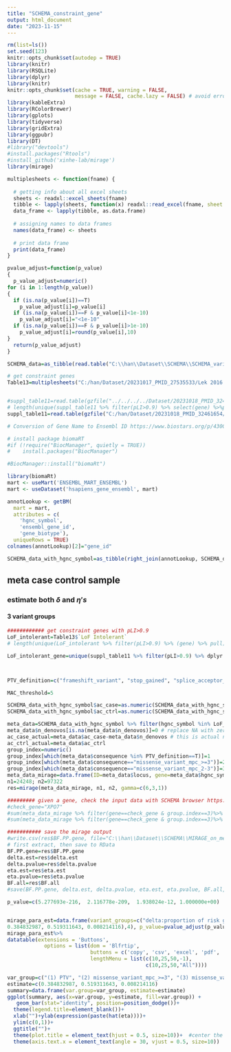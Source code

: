 ---
title: "SCHEMA_constraint_gene"
output: html_document
date: "2023-11-15"
---

```{r, echo=F, warning=F, message=F}
rm(list=ls())
set.seed(123)
knitr::opts_chunk$set(autodep = TRUE)
library(knitr)
library(RSQLite)
library(dplyr)
library(knitr)
knitr::opts_chunk$set(cache = TRUE, warning = FALSE, 
                      message = FALSE, cache.lazy = FALSE) # avoid error of long vectors https://stackoverflow.com/questions/39417003/long-vectors-not-supported-yet-error-in-rmd-but-not-in-r-script 
library(kableExtra)
library(RColorBrewer)
library(gplots)
library(tidyverse)
library(gridExtra)
library(ggpubr)
library(DT)
#library("devtools")
#install.packages("Rtools")
#install_github('xinhe-lab/mirage')
library(mirage)

multiplesheets <- function(fname) {
   
  # getting info about all excel sheets
  sheets <- readxl::excel_sheets(fname)
  tibble <- lapply(sheets, function(x) readxl::read_excel(fname, sheet = x))
  data_frame <- lapply(tibble, as.data.frame)
    
  # assigning names to data frames
  names(data_frame) <- sheets
    
  # print data frame
  print(data_frame)
}

pvalue_adjust=function(p_value)
{
  p_value_adjust=numeric()
for (i in 1:length(p_value))
{
  if (is.na(p_value[i])==T)
    p_value_adjust[i]=p_value[i]
  if (is.na(p_value[i])==F & p_value[i]<1e-10)
    p_value_adjust[i]="<1e-10"
  if (is.na(p_value[i])==F & p_value[i]>1e-10)
    p_value_adjust[i]=round(p_value[i],10)
}
  return(p_value_adjust)
}

```




```{r, echo=F, message=F, warning=F, eval=F}
SCHEMA_data=as_tibble(read.table("C:\\han\\Dataset\\SCHEMA\\SCHEMA_variant_results_subset_20231025.tsv", header=T))
```


```{r, echo=F, message=F, warning=F, results=F}
# get constraint genes 
Table13=multiplesheets("C:/han/Dataset/20231017_PMID_27535533/Lek 2016 suppl table/nature19057-s2/nature19057-SI Table 13.xlsx")


#suppl_table11=read.table(gzfile("../../../../Dataset/20231018_PMID_32461654/41586_2020_2308_MOESM4_ESM/supplement/supplementary_dataset_11_full_constraint_metrics.tsv.gz"),fill = TRUE , header = TRUE ) # read into gz file 
# length(unique(suppl_table11 %>% filter(pLI>0.9) %>% select(gene) %>%pull)) 3476 genes with pLI>0.9 
suppl_table11=read.table(gzfile("C:/han/Dataset/20231018_PMID_32461654/41586_2020_2308_MOESM4_ESM/supplement/supplementary_dataset_11_full_constraint_metrics.tsv.gz"),fill = TRUE , header = TRUE ) # read into gz file
```




```{r, echo=F, message=F, warning=F, eval=F}
# Conversion of Gene Name to Ensembl ID https://www.biostars.org/p/430015/

# install package biomaRT
#if (!require("BiocManager", quietly = TRUE))
#    install.packages("BiocManager")

#BiocManager::install("biomaRt")

library(biomaRt)
mart <- useMart('ENSEMBL_MART_ENSEMBL')
mart <- useDataset('hsapiens_gene_ensembl', mart)

annotLookup <- getBM(
  mart = mart,
  attributes = c(
    'hgnc_symbol',
    'ensembl_gene_id',
    'gene_biotype'),
  uniqueRows = TRUE)
colnames(annotLookup)[2]="gene_id"

SCHEMA_data_with_hgnc_symbol=as_tibble(right_join(annotLookup, SCHEMA_data, by="gene_id")) 
```

## meta case control sample


### estimate both $\delta$ and $\eta's$




#### 3 variant groups 

```{r, echo=F, message=F, warning=F, eval=F}
############ get constraint genes with pLI>0.9  
LoF_intolerant=Table13$`LoF Intolerant`
# length(unique(LoF_intolerant %>% filter(pLI>0.9) %>% (gene) %>% pull)) # 3230 genes with pLI>0.9, consistent with the number reported in paper Lek2017_Nature 

LoF_intolerant_gene=unique(suppl_table11 %>% filter(pLI>0.9) %>% dplyr::select(gene) %>%pull) 



PTV_definition=c("frameshift_variant", "stop_gained", "splice_acceptor_variant","splice_donor_variant" )

MAC_threshold=5

SCHEMA_data_with_hgnc_symbol$ac_case=as.numeric(SCHEMA_data_with_hgnc_symbol$ac_case)  # convert into numeric values 
SCHEMA_data_with_hgnc_symbol$ac_ctrl=as.numeric(SCHEMA_data_with_hgnc_symbol$ac_ctrl)

meta_data=SCHEMA_data_with_hgnc_symbol %>% filter(hgnc_symbol %in% LoF_intolerant_gene==T & group=="meta" & ac_case<=MAC_threshold & ac_ctrl<=MAC_threshold & hgnc_symbol!="") %>% filter(consequence %in% PTV_definition==T | consequence=="missense_variant_mpc_>=3" | consequence=="missense_variant_mpc_2-3") %>% dplyr::select(hgnc_symbol, locus, ac_case, ac_ctrl, n_denovos, consequence)
meta_data$n_denovos[is.na(meta_data$n_denovos)]=0 # replace NA with zero  
ac_case_actual=meta_data$ac_case-meta_data$n_denovos # this is actual number of allele counts in cases # see here https://schema.broadinstitute.org/gene/ENSG00000099381
ac_ctrl_actual=meta_data$ac_ctrl
group_index=numeric()
group_index[which(meta_data$consequence %in% PTV_definition==T)]=1
group_index[which(meta_data$consequence=="missense_variant_mpc_>=3")]=2
group_index[which(meta_data$consequence=="missense_variant_mpc_2-3")]=3
meta_data_mirage=data.frame(ID=meta_data$locus, gene=meta_data$hgnc_symbol, No.case=ac_case_actual, No.contr=ac_ctrl_actual, group.index=group_index)
n1=24248; n2=97322 
res=mirage(meta_data_mirage, n1, n2, gamma=c(6,3,1))

######### given a gene, check the input data with SCHEMA browser https://schema.broadinstitute.org/gene/ENSG00000055130
#check_gene="XPO7"
#sum(meta_data_mirage %>% filter(gene==check_gene & group.index==3)%>% dplyr::select(No.case)%>% pull())
#sum(meta_data_mirage %>% filter(gene==check_gene & group.index==3)%>% dplyr::select(No.contr)%>% pull())

########### save the mirage output 
#write.csv(res$BF.PP.gene, file="C:\\han\\Dataset\\SCHEMA\\MIRAGE_on_meta_sample_estimate_delta_3vargroups_20231027.csv")
# first extract, then save to RData
BF.PP.gene=res$BF.PP.gene
delta.est=res$delta.est 
delta.pvalue=res$delta.pvalue
eta.est=res$eta.est
eta.pvalue=res$eta.pvalue
BF.all=res$BF.all
#save(BF.PP.gene, delta.est, delta.pvalue, eta.est, eta.pvalue, BF.all, file="C:\\han\\Dataset\\SCHEMA\\MIRAGE_on_meta_sample_estimate_delta_3vargroups_for_constraint_gene_20231115.RData")
```


```{r, echo=F, message=F, warning=F}


p_value=c(5.277693e-216,  2.116778e-209,  1.938024e-12, 1.000000e+00)


mirage_para_est=data.frame(variant_groups=c("delta:proportion of risk genes","PTV", "missense_variant_mpc_>=3", "missense_variant_mpc_2-3"), parameter_estimate=round(c(0.4477384,  
0.384832987, 0.519311643, 0.008214116),4), p_value=pvalue_adjust(p_value))
mirage_para_est%>%
datatable(extensions = 'Buttons',
            options = list(dom = 'Blfrtip',
                           buttons = c('copy', 'csv', 'excel', 'pdf', 'print'),
                           lengthMenu = list(c(10,25,50,-1),
                                             c(10,25,50,"All"))))

var_group=c("(1) PTV", "(2) missense_variant_mpc_>=3", "(3) missense_variant_mpc_2-3")
estimate=c(0.384832987, 0.519311643, 0.008214116)
summary=data.frame(var.group=var_group, estimate=estimate)
ggplot(summary, aes(x=var.group, y=estimate, fill=var.group)) + 
   geom_bar(stat="identity", position=position_dodge())+
  theme(legend.title=element_blank())+
  xlab("")+ylab(expression(paste(hat(eta))))+
  ylim(c(0,1))+
  ggtitle("")+
  theme(plot.title = element_text(hjust = 0.5, size=10))+  #center the title 
  theme(axis.text.x = element_text(angle = 30, vjust = 0.5, size=10))

```